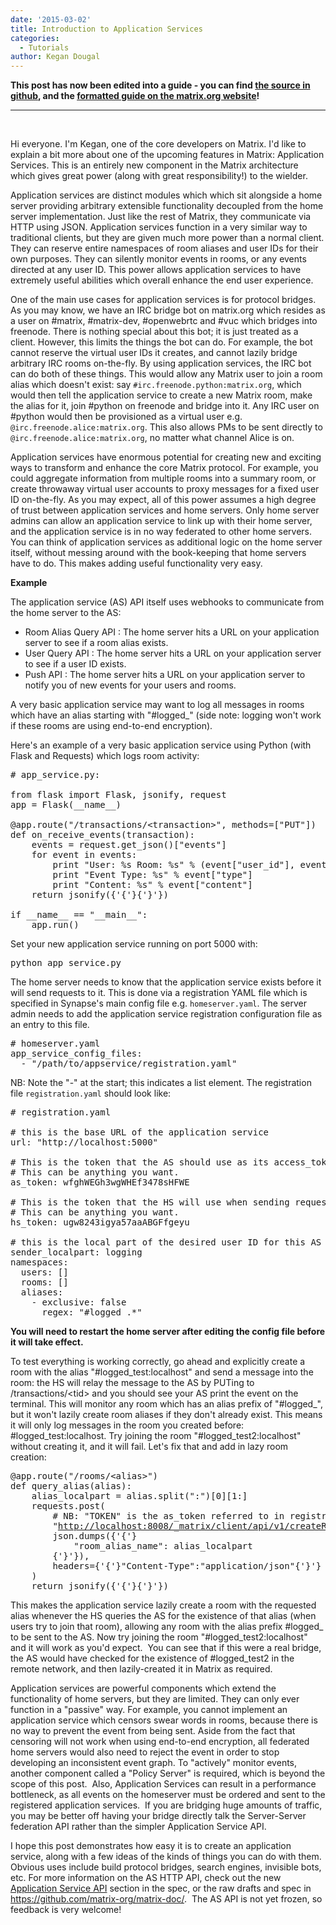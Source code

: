 ```yaml
---
date: '2015-03-02'
title: Introduction to Application Services
categories:
  - Tutorials
author: Kegan Dougal
---
```


<strong>This post has now been edited into a guide - you can find <a href="https://github.com/matrix-org/matrix-doc/blob/master/supporting-docs/guides/2015-08-21-application_services.md">the source in github</a>, and the <a href="http://matrix.org/docs/guides/application_services.html">formatted guide on the matrix.org website</a>!</strong>

<hr />

&nbsp;

Hi everyone. I'm Kegan, one of the core developers on Matrix. I'd like to explain a bit more about one of the upcoming features in Matrix: Application Services. This is an entirely new component in the Matrix architecture which gives great power (along with great responsibility!) to the wielder.

Application services are distinct modules which which sit alongside a home server providing arbitrary extensible functionality decoupled from the home server implementation. Just like the rest of Matrix, they communicate via HTTP using JSON. Application services function in a very similar way to traditional clients, but they are given much more power than a normal client. They can reserve entire namespaces of room aliases and user IDs for their own purposes. They can silently monitor events in rooms, or any events directed at any user ID. This power allows application services to have extremely useful abilities which overall enhance the end user experience.

One of the main use cases for application services is for protocol bridges. As you may know, we have an IRC bridge bot on matrix.org which resides as a user on #matrix, #matrix-dev, #openwebrtc and #vuc which bridges into freenode. There is nothing special about this bot; it is just treated as a client. However, this limits the things the bot can do. For example, the bot cannot reserve the virtual user IDs it creates, and cannot lazily bridge arbitrary IRC rooms on-the-fly. By using application services, the IRC bot can do both of these things. This would allow any Matrix user to join a room alias which doesn't exist: say <code>#irc.freenode.python:matrix.org</code>, which would then tell the application service to create a new Matrix room, make the alias for it, join #python on freenode and bridge into it. Any IRC user on #python would then be provisioned as a virtual user e.g. <code>@irc.freenode.alice:matrix.org</code>. This also allows PMs to be sent directly to <code>@irc.freenode.alice:matrix.org</code>, no matter what channel Alice is on.

Application services have enormous potential for creating new and exciting ways to transform and enhance the core Matrix protocol. For example, you could aggregate information from multiple rooms into a summary room, or create throwaway virtual user accounts to proxy messages for a fixed user ID on-the-fly. As you may expect, all of this power assumes a high degree of trust between application services and home servers. Only home server admins can allow an application service to link up with their home server, and the application service is in no way federated to other home servers. You can think of application services as additional logic on the home server itself, without messing around with the book-keeping that home servers have to do. This makes adding useful functionality very easy.

<strong>Example</strong>

The application service (AS) API itself uses webhooks to communicate from the home server to the AS:

- Room Alias Query API : The home server hits a URL on your application server to see if a room alias exists.
- User Query API : The home server hits a URL on your application server to see if a user ID exists.
- Push API : The home server hits a URL on your application server to notify you of new events for your users and rooms.

A very basic application service may want to log all messages in rooms which have an alias starting with "#logged_" (side note: logging won't work if these rooms are using end-to-end encryption).

Here's an example of a very basic application service using Python (with Flask and Requests) which logs room activity:
<pre># app_service.py:

from flask import Flask, jsonify, request
app = Flask(__name__)

@app.route("/transactions/&lt;transaction&gt;", methods=["PUT"])
def on_receive_events(transaction):
    events = request.get_json()["events"]
    for event in events:
        print "User: %s Room: %s" % (event["user_id"], event["room_id"])
        print "Event Type: %s" % event["type"]
        print "Content: %s" % event["content"]
    return jsonify({'{'}{'}'})

if __name__ == "__main__":
    app.run()
</pre>
Set your new application service running on port 5000 with:
<pre>python app_service.py
</pre>
The home server needs to know that the application service exists before it will send requests to it. This is done via a registration YAML file which is specified in Synapse's main config file e.g. <code>homeserver.yaml</code>. The server admin needs to add the application service registration configuration file as an entry to this file.
<pre># homeserver.yaml
app_service_config_files:
  - "/path/to/appservice/registration.yaml"
</pre>
NB: Note the "-" at the start; this indicates a list element. The registration file <code>registration.yaml</code> should look like:
<pre># registration.yaml

# this is the base URL of the application service
url: "http://localhost:5000"

# This is the token that the AS should use as its access_token when using the Client-Server API
# This can be anything you want.
as_token: wfghWEGh3wgWHEf3478sHFWE

# This is the token that the HS will use when sending requests to the AS.
# This can be anything you want.
hs_token: ugw8243igya57aaABGFfgeyu

# this is the local part of the desired user ID for this AS (in this case @logging:localhost)
sender_localpart: logging
namespaces:
  users: []
  rooms: []
  aliases:
    - exclusive: false
      regex: "#logged_.*"
</pre>
<strong>You will need to restart the home server after editing the config file before it will take effect.</strong>

To test everything is working correctly, go ahead and explicitly create a room with the alias "#logged_test:localhost" and send a message into the room: the HS will relay the message to the AS by PUTing to /transactions/&lt;tid&gt; and you should see your AS print the event on the terminal. This will monitor any room which has an alias prefix of "#logged_", but it won't lazily create room aliases if they don't already exist. This means it will only log messages in the room you created before: #logged_test:localhost. Try joining the room "#logged_test2:localhost" without creating it, and it will fail. Let's fix that and add in lazy room creation:
<pre>@app.route("/rooms/&lt;alias&gt;")
def query_alias(alias):
    alias_localpart = alias.split(":")[0][1:]
    requests.post(
        # NB: "TOKEN" is the as_token referred to in registration.yaml
        "<a href="http://localhost:8008/_matrix/client/api/v1/createRoom?access_token=TOKEN" target="_blank">http://localhost:8008/_matrix/client/api/v1/createRoom?access_token=TOKEN</a>",
        json.dumps({'{'}
            "room_alias_name": alias_localpart
        {'}'}),
        headers={'{'}"Content-Type":"application/json"{'}'}
    )
    return jsonify({'{'}{'}'})
</pre>
This makes the application service lazily create a room with the requested alias whenever the HS queries the AS for the existence of that alias (when users try to join that room), allowing any room with the alias prefix #logged_ to be sent to the AS. Now try joining the room "#logged_test2:localhost" and it will work as you'd expect.  You can see that if this were a real bridge, the AS would have checked for the existence of #logged_test2 in the remote network, and then lazily-created it in Matrix as required.

Application services are powerful components which extend the functionality of home servers, but they are limited. They can only ever function in a "passive" way. For example, you cannot implement an application service which censors swear words in rooms, because there is no way to prevent the event from being sent. Aside from the fact that censoring will not work when using end-to-end encryption, all federated home servers would also need to reject the event in order to stop developing an inconsistent event graph. To "actively" monitor events, another component called a "Policy Server" is required, which is beyond the scope of this post.  Also, Application Services can result in a performance bottleneck, as all events on the homeserver must be ordered and sent to the registered application services.  If you are bridging huge amounts of traffic, you may be better off having your bridge directly talk the Server-Server federation API rather than the simpler Application Service API.

I hope this post demonstrates how easy it is to create an application service, along with a few ideas of the kinds of things you can do with them. Obvious uses include build protocol bridges, search engines, invisible bots, etc. For more information on the AS HTTP API, check out the new <a href="http://matrix.org/docs/spec/#application-service-api">Application Service API</a> section in the spec, or the raw drafts and spec in <a href="https://github.com/matrix-org/matrix-doc/" target="_blank">https://github.com/matrix-org/matrix-doc/</a>.  The AS API is not yet frozen, so feedback is very welcome!